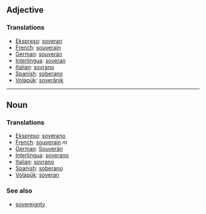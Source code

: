 ==Adjective== 
===Translations=== 
*[[Ekspreso]]: [[soveran]]
*[[French]]: [[souverain]] 
*[[German]]: [[souverän]] 
*[[Interlingua]]: [[soveran]] 
*[[Italian]]: [[sovrano]] 
*[[Spanish]]: [[soberano]]
*[[Volapük]]: [[soveränik]]
 
----

==Noun== 
=== Translations === 
*[[Ekspreso]]: [[soverano]]
*[[French]]: [[souverain]] ''m''
*[[German]]: [[Souverän]] 
*[[Interlingua]]: [[soverano]] 
*[[Italian]]: [[sovrano]] 
*[[Spanish]]: [[soberano]]
*[[Volapük]]: [[soveran]]

=== See also ===
*[[sovereignty]]